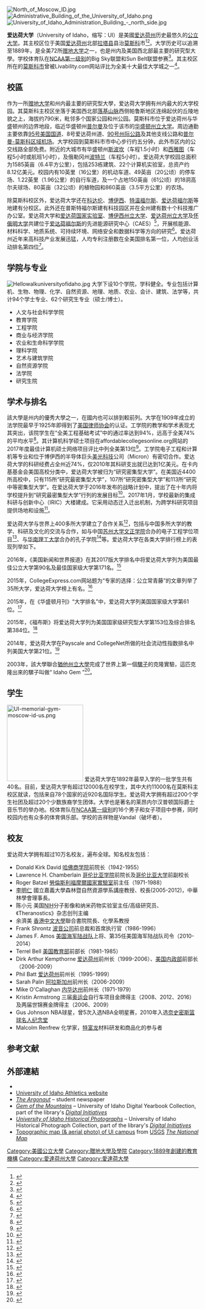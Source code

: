 {{Infobox university
|name          = 爱达荷大学
|image         = [[file:University_of_Idaho_seal.svg|200px]]
|motto         = A Legacy of Leading
|established   = {{start date|1889|01|30}}
|type=         旗艦大學、[[公立大學|公立大學]]、[[贈地大學|贈地大學]]、[[贈海大學|贈海大學]]
|endowment     = $2.65亿美元（2017）<ref>{{cite web| title = U.S. and Canadian Institutions Listed by Fiscal Year 2017 Endowment Market Value and Percentage Change in Endowment Market Value from FY 2016 to FY 2017| work = 2017 National Association of College and University Business Officers and Commonfund Institute.| url = https://www.nacubo.org/-/media/Nacubo/Documents/EndowmentFiles/2017-Endowment-Market-Values.ashx?la=en&hash=E71088CDC05C76FCA30072DA109F91BBC10B0290| format = PDF| accessdate = November 2018| df = | archive-date = 2015-05-19| archive-url = https://web.archive.org/web/20150519193124/https://www.biola.edu/finance/pdf/13-14_financials.pdf| dead-url = no}}</ref>
|president     = C. Scott Green
| provost = John Wiencek
|city          = [[莫斯科_(愛達荷州)|莫斯科]]
|state         = [[愛達荷州|愛達荷州]]
|country       = 美國
|colors        =金銀<ref>{{cite web|title=University of Idaho - Color Usage|url=http://www.uidaho.edu/ucm/brand-resource-center/visual/color-usage|date=January 31, 2018|accessdate=April 6, 2018|archive-date=2018-05-19|archive-url=https://web.archive.org/web/20180519112350/http://www.uidaho.edu/ucm/brand-resource-center/visual/color-usage|dead-url=no}}</ref><ref>{{cite web|url=https://www.uidaho.edu/about|title=About U of I|website=www.uidaho.edu|accessdate=July 15, 2018|archive-date=2019-08-28|archive-url=https://web.archive.org/web/20190828192851/https://www.uidaho.edu/about|dead-url=no}}</ref><br />{{color box|#808080}} {{color box|#F1B300}}
|students      = 11,534（所有校區）<ref>{{cite web |url=http://www.uidaho.edu/about/fast-facts |title=Fast Facts-Welcome to the University of Idaho-University of Idaho |publisher=Uidaho.edu |date= |accessdate=2015-08-29 |archive-date=2015-09-03 |archive-url=https://web.archive.org/web/20150903052639/http://www.uidaho.edu/about/fast-facts |dead-url=no }}</ref><br>10,474（莫斯科）
|undergrad = 9,330（莫斯科）
|postgrad = 1,850（莫斯科）<ref>{{cite web |url=http://www.uidaho.edu/about/universityoverview/demographics |title=uidaho.edu - demographics - fall 2010 |accessdate=2011-08-31  |deadurl=yes |archiveurl=https://web.archive.org/web/20110807073016/http://www.uidaho.edu/about/universityoverview/demographics |archivedate=2011-08-07 }} - accessed 2011-08-31</ref>
|campus        = 郊區，{{convert|1585|acre|km2|1}}
|athletics     = [[NCAA|NCAA]] Division I – [[Big_Sky_Conference|Big Sky Conference]]<br>[[Sun_Belt_Conference|Sun Belt]]（僅橄欖球隊）
|sports        = 16支校隊
|nickname      =Vandals
|mascot        = Joe Vandal
|affiliations  = [[Association_of_Public_and_Land-Grant_Universities|APLU]]
|website       = {{url|www.uidaho.edu}}
|logo          = [[File:University_of_Idaho_-_Wordmark.png|250px]]
|coor          = {{Coord|46.726|N|117.011|W|display=inline,title}}
}}
{{Location map
|USA
|relief     = 1
|label      = <small>爱达荷大学</small>
|lat        = 46.726
|long       = -117.011
|marksize   = 5
|caption    = 在[[美国|美国]]境内的位置
|float      = 
|background = 
|width      = 240
}}
[[File:North_of_Moscow_ID.jpg|thumb]]
[[File:Administrative_Building_of_the_University_of_Idaho.png|thumb]]
[[File:University_of_Idaho_Administration_Building_-_north_side.jpg|thumb]]

'''爱达荷大学'''（University of Idaho，缩写：UI）是美國[[爱达荷州|爱达荷州]]历史最悠久的[[公立大学|公立大学]]。其主校区位于美国[[爱达荷州|爱达荷州]]北部[[拉塔縣_(愛達荷州)|拉塔县]]县治[[莫斯科_(愛達荷州)|莫斯科]]市<ref>{{cite web|url=http://www.provost.uidaho.edu/documents/University%20of%20Idaho%20Mission%20statement.pdf&pid=102669&doc=1 |title=Obsolete URL: Change Your Links and Bookmarks |work=uidaho.edu |accessdate=7 March 2015 |deadurl=yes |archiveurl=https://web.archive.org/web/20120208114908/http://www.provost.uidaho.edu/documents/University%20of%20Idaho%20Mission%20statement.pdf%26pid%3D102669%26doc%3D1 |archivedate=2012-02-08 }}</ref><ref name="uidaho.edu">{{cite web |url=http://www.uidaho.edu/about/pointsofpride |title=Points of Pride-About U-Idaho-University of Idaho |accessdate=2016-03-05 |archive-url=https://web.archive.org/web/20121013055036/http://www.uidaho.edu/about/pointsofpride |archive-date=2012-10-13 |dead-url=yes }}</ref>。大学历史可以追溯至1889年，是全美72所[[赠地大学|赠地大学]]之一，也是州内及美国西北部最主要的研究型大學。学校体育队在[[NCAA第一级别|NCAA第一级别]]的Big Sky联盟和Sun Belt联盟参赛<ref>{{cite web|url=http://www.uidaho.edu/about|title=About UI|work=www.uidaho.edu|accessdate=2016-03-05|archive-date=2016-03-05|archive-url=https://web.archive.org/web/20160305230021/http://www.uidaho.edu/about|dead-url=no}}</ref>。其主校区所在的[[莫斯科_(愛達荷州)|莫斯科市]]曾被Livability.com网站评比为全美十大最佳大学城之一<ref>{{cite web|url=http://livability.com/top-10/college/10-best-college-towns/2014/id/moscow|title=- Livability|publisher=|accessdate=2016-12-17|archive-date=2016-12-21|archive-url=https://web.archive.org/web/20161221004318/http://livability.com/top-10/college/10-best-college-towns/2014/id/moscow|dead-url=no}}</ref>。

==校區==
作为一所[[赠地大学|赠地大学]]和州内最主要的研究型大學，爱达荷大学拥有州内最大的大学校园。其莫斯科主校区坐落于美国西北部[[落基山脉|落基山脉]]西侧帕鲁斯地区连绵起伏的丘陵地貌之上，海拔约790米，毗邻多个国家公园和州公园。莫斯科市位于爱达荷州与华盛顿州的边界地段，临近华盛顿州[[普尔曼_(华盛顿州)|普尔曼]]及位于该市的[[华盛顿州立大学|华盛顿州立大学]]。周边通勤主要依靠[[95号美国国道|95号美国国道]]、8号爱达荷州道、[[90号州际公路|90号州际公路]]及其他支线公路和[[普尔曼-莫斯科区域机场|普尔曼-莫斯科区域机场]]。大学校园到莫斯科市市中心步行约五分钟，此外市区内的公交线路全部免费。附近的大城市有华盛顿州[[斯波坎|斯波坎]]（车程1.5小时）和[[西雅图|西雅图]]（车程5小时或航班1小时），及俄勒冈州[[波特兰_(奥勒冈州)|波特兰]]（车程5小时）。爱达荷大学校园总面积为1585英亩（6.4平方公里），包括253栋建筑、22个计算机实验室，总资产约8.12亿美元。校园内有10英里（16公里）的机动车道、49英亩（20公顷）的停车场、1.22英里（1.96公里）的自行车道，及一个占地150英亩（61公顷）的18洞高尔夫球场、80英亩（32公顷）的植物园和860英亩（3.5平方公里）的农场。

除莫斯科校区外，爱达荷大学还在[[科達倫_(愛達荷州)|科达伦]]、[[博伊西|博伊西]]、[[特溫福爾斯|特温福尔斯]]、[[爱达荷福尔斯_(爱达荷州)|爱达荷福尔斯]]等地建有分校区。此外还在普斯特福尔斯建有科技园区并在全州建有数十个科技推广办公室。爱达荷大学和[[爱达荷国家实验室|爱达荷国家实验室]]、[[博伊西州立大学|博伊西州立大学]]、[[爱达荷州立大学|爱达荷州立大学]]及[[怀俄明大学|怀俄明大学]]共建位于[[爱达荷福尔斯_(爱达荷州)|爱达荷福尔斯]]的先进能源研究中心（CAES）<ref>{{cite web|url=https://caesenergy.org/about-us/|title=CAES About Us|publisher=|accessdate=2018-11-21|archive-date=2018-11-21|archive-url=https://web.archive.org/web/20181121120252/https://caesenergy.org/about-us/|dead-url=no}}</ref>，开展核能源、材料科学、地质系统、可持续环境、网络安全和数据科学等方向的研究<ref>{{cite web|url=https://caesenergy.org/research/|title=CAES Research|publisher=|accessdate=2018-11-21|archive-date=2018-11-21|archive-url=https://web.archive.org/web/20181121120228/https://caesenergy.org/research/|dead-url=no}}</ref>。爱达荷州近年来高科技产业发展迅猛，人均专利注册数在全美国排名第一位，人均创业活动排名第四位<ref>{{cite web|url=http://us.mofcom.gov.cn/article/ddgk/states/201407/20140700681711.shtml|title=Chinese Embassy in USA|publisher=|access-date=2019-05-17|archive-url=https://web.archive.org/web/20190517005141/http://us.mofcom.gov.cn/article/ddgk/states/201407/20140700681711.shtml|archive-date=2019-05-17|dead-url=yes}}</ref>。

==学院与专业==
[[File:Hellowalkuniversityofidaho.jpg|left]]
大学下设10个学院，学科健全。专业包括计算机、生物、物理、化学、自然资源、地理、地质、农业、会计、建筑、法学等，共计94个学士专业、62个研究生专业（硕士/博士）。
*人文与社会科学学院
*教育学院
*工程学院
*商业与经济学院
*农业和生命科学学院
*理科学院
*艺术与建筑学院
*自然资源学院
*法学院
*研究生院

==学术与排名==
{{Infobox US university ranking
| Wamo_NU = 61
| Forbes = 384
| USNWR_NU = 165
}}

該大學是州内的優秀大學之一，在國内也可以排到較前列。大学在1909年成立的法学院最早于1925年即得到了[[美国律师协会|美国律师协会]]的认证。工学院的教学和学术表现尤其突出，该院学生在“全美工程基础考试”中的通过率达到94%，远高于全美74%的平均水平<ref>{{cite web|url=http://www.uidahochina.cn/idaho/universityidaho/|title=关于爱达荷大学-美国爱达荷大学|work=www.uidahochina.cn|accessdate=2016-12-17|archive-date=2016-12-20|archive-url=https://web.archive.org/web/20161220145919/http://www.uidahochina.cn/idaho/universityidaho/|dead-url=yes}}</ref>。其计算机科学硕士项目在affordablecollegesonline.org网站的2017年度最佳计算机硕士网络项目评比中列全美第13位<ref>{{cite web|url=http://www.affordablecollegesonline.org/degrees/masters-programs/best-online-masters-in-computer-science/#best-college-ranking|title=Best Online Master’s in Computer Science Degrees: 2017|work=www.affordablecollegesonline.org|accessdate=2017-05-09|archive-date=2017-05-09|archive-url=https://web.archive.org/web/20170509175943/http://www.affordablecollegesonline.org/degrees/masters-programs/best-online-masters-in-computer-science/#best-college-ranking|dead-url=no}}</ref>。工学院电子工程和计算机等专业和位于博伊西的半导体巨头[[美光科技|美光科技]]公司（Micron）有密切合作。爱达荷大学的科研经费占全州近74%，仅2010年其科研支出就已达到1亿美元。在卡内基基金会美国高校分类中，爱达荷大学被归为“研究密集型大学”。在美国近4400所高校中，只有115所“研究最密集型大学”，107所“研究密集型大学”和113所“研究中等密集型大学”。在爱达荷大学于2016年发布的战略计划中，提出了在十年内将学校提升到“研究最密集型大学”行列的发展目标<ref>{{cite web|url=http://www.uidaho.edu/provost/strategic-plan|title=Strategic Plan|work=www.uidaho.edu|accessdate=2017-05-04|archive-date=2017-04-07|archive-url=https://web.archive.org/web/20170407220709/http://www.uidaho.edu/provost/strategic-plan|dead-url=no}}</ref>。2017年1月，学校最新的集成科研与创新中心（IRIC）大楼建成。它采用动态迁入迁出机制，为跨学科研究项目提供场地和设施<ref>{{cite web|url=https://www.uidaho.edu/research/entities/iric|title=Integrated Research and Innovation Center (IRIC)|accessdate=November 2018|archive-date=2018-11-21|archive-url=https://web.archive.org/web/20181121120054/https://www.uidaho.edu/research/entities/iric|dead-url=no}}</ref>。

爱达荷大学与世界上400多所大学建立了合作关系<ref>{{cite web|url=http://www.uidaho.edu/academic-affairs/ipo|title=International Programs Office|work=www.uidaho.edu|accessdate=2016-12-12|archive-date=2016-12-20|archive-url=https://web.archive.org/web/20161220093841/http://www.uidaho.edu/academic-affairs/ipo|dead-url=no}}</ref>，包括与中国多所大学的教学、科研及文化的交流与合作，如与中国[[苏州大学文正学院|苏州大学文正学院]]合办的电子工程学位项目<ref>{{cite web|url=https://www.uidaho.edu/engr/programs/soochow-exchange|title=Wenzheng College of Soochow University Electrical Engineering Exchange Program - College of Engineering - University of Idaho|work=www.uidaho.edu|accessdate=2017-05-01|archive-date=2017-04-10|archive-url=https://web.archive.org/web/20170410202950/http://www.uidaho.edu/engr/programs/soochow-exchange|dead-url=no}}</ref>、与[[华南理工大学|华南理工大学]]合办的孔子学院<ref>{{cite web|url=http://www.uidaho.edu/class/confucius-institute|title=Confucius Institute|work=www.uidaho.edu|accessdate=2017-05-01|archive-date=2017-05-04|archive-url=https://web.archive.org/web/20170504203725/http://www.uidaho.edu/class/confucius-institute|dead-url=no}}</ref>等。爱达荷大学在各类大学排行榜上的表现列举如下。

2016年，《美国新闻和世界报道》在其2017版大学排名中将爱达荷大学列为美国最佳公立大学第90名及最佳国家级大学第171名。<ref>{{cite web|url=http://colleges.usnews.rankingsandreviews.com/best-colleges/moscow-id/university-of-idaho-1626|title=University of Idaho|work=rankingsandreviews.com|accessdate=September 15, 2016|archive-date=2011-01-14|archive-url=https://web.archive.org/web/20110114071450/http://colleges.usnews.rankingsandreviews.com/best-colleges/moscow-id/university-of-idaho-1626|dead-url=no}}</ref>

2015年，CollegeExpress.com网站题为“专家的选择：公立常青藤”的文章列举了35所大学，爱达荷大学榜上有名。<ref>{{cite web|url=http://www.collegexpress.com/lists/list/the-experts-choice-the-public-ivies/657/|title=The Experts' Choice: The Public Ivies|work=collegexpress.com|accessdate=7 March 2015|archive-date=2018-06-13|archive-url=https://web.archive.org/web/20180613160740/https://www.collegexpress.com/lists/list/the-experts-choice-the-public-ivies/657/|dead-url=no}}</ref>

2015年，在《华盛顿月刊》“大学排名”中，爱达荷大学列美国国家级大学第61位。<ref>{{cite web|url=http://washingtonmonthly.com/college-guide/college-guide-rankings-2015-national/|title=College Guide Rankings 2015 – National Universities|work=Washington Monthly|accessdate=2016-12-15|archive-date=2016-12-17|archive-url=https://web.archive.org/web/20161217172303/http://washingtonmonthly.com/college-guide/college-guide-rankings-2015-national/|dead-url=no}}</ref>

2015年，《福布斯》将爱达荷大学列为美国国家级研究型大学第153位及综合排名第384位。<ref>{{cite news | url=http://www.forbes.com/colleges/university-of-idaho/ | work=Forbes | title=University of Idaho - Forbes | accessdate=2016-12-15 | archive-date=2016-12-22 | archive-url=https://web.archive.org/web/20161222033636/http://www.forbes.com/colleges/university-of-idaho/ | dead-url=no }}</ref>

2014年，爱达荷大学在Payscale and CollegeNet所做的社会流动性指数排名中列美国大学第21位。<ref>{{cite web |author=CollegeNET |url=http://www.socialmobilityindex.org/ |title=Social Mobility Index 2014 - CollegeNET and PayScale |publisher=Socialmobilityindex.org |date= |accessdate=2015-08-29 |archive-date=2020-07-15 |archive-url=https://web.archive.org/web/20200715181234/https://www.socialmobilityindex.org/ |dead-url=no }}</ref>

2003年，該大學聯合[[猶他州立大學|猶他州立大學]]完成了世界上第一個[[騾子|騾子]]的克隆實驗，這匹克隆出來的騾子叫做“ Idaho Gem ”<ref>{{cite web |url=https://www.theguardian.com/science/2003/may/30/genetics.research |title=Idaho Gem, the world's first cloned mule |work=GUARDIAN |accessdate=2016-10-01 |archive-date=2017-01-12 |archive-url=https://web.archive.org/web/20170112203341/https://www.theguardian.com/science/2003/may/30/genetics.research |dead-url=no }}</ref>。

==学生==
[[File:UI-memorial-gym-moscow-id-us.png|200px]]
爱达荷大学在1892年最早入学的一批学生共有40名。目前，爱达荷大学有超过12000名在校学生，其中大约11000名在莫斯科主校区就读，包括来自78个国家的近920名国际学生。爱达荷大学拥有超过200个学生社团及超过20个少数族裔学生团体。大学也是著名的莱昂内尔汉普顿国际爵士音乐节的举办地。校体育队在[[NCAA第一级别|NCAA第一级别]]的16个男子和女子项目中参赛，同时校园内也有众多的体育俱乐部。学校的吉祥物是Vandal（破坏者）。

==校友==
爱达荷大学拥有超过10万名校友，遍布全球。知名校友包括：
*Donald Kirk David [[哈佛商学院|哈佛商学院]]前院长（1942-1955）
*Lawrence H. Chamberlain [[哥伦比亚学院|哥伦比亚学院]]前院长及[[哥伦比亚大学|哥伦比亚大学]]前副校长
*Roger Batzel [[勞倫斯利福摩爾國家實驗室|勞倫斯利福摩爾國家實驗室]]前主任（1971-1988）
*[[李明仁|李明仁]]  國立嘉義大學森林暨自然資源學系講座教授、校長(2005-2012)，中華林學會理事長。
*陈小元 美国[[NIH|NIH]]分子影像和纳米药物实验室主任/高级研究员、《Theranostics》杂志创刊主编
*余濟美 [[香港中文大學|香港中文大學]]聯合書院院長、化學系教授
*Frank Shrontz [[波音公司|波音公司]]前总裁和首席执行官（1986-1996）
*James F. Amos [[美国海军陆战队|美国海军陆战队]]上将、第35任美国海军陆战队司令（2010-2014）
*Terrel Bell [[美国教育部|美国教育部]]前部长（1981-1985）
*Dirk Arthur Kempthorne [[爱达荷州|爱达荷州]]前州长（1999-2006）、[[美国内政部|美国内政部]]前部长（2006-2009）
*Phil Batt  [[爱达荷州|爱达荷州]]前州长（1995-1999）
*Sarah Palin [[阿拉斯加州|阿拉斯加州]]前州长（2006-2009）
*Mike O'Callaghan [[内华达州|内华达州]]前州长（1971-1979）
*Kristin Armstrong 三届[[奥运会|奥运会]]自行车项目金牌得主（2008、2012、2016）及两届世锦赛金牌得主（2006、2009）
*Gus Johnson NBA球星，曾5次入选NBA全明星赛，2010年入选[[奈史密斯篮球名人纪念堂|奈史密斯篮球名人纪念堂]]
*Malcolm Renfrew 化学家，[[特富龙|特富龙]]材料研发和商品化的参与者

==参考文献==
{{reflist|30em}}

==外部連結==
{{Collier's Poster|Idaho, University of|the University of Idaho}}
* {{Official website|http://www.uidaho.edu}}
* [http://www.govandals.com/ University of Idaho Athletics website] {{Wayback|url=http://www.govandals.com/ |date=20160304105604 }}
* [http://www.uiargonaut.com/ ''The Argonaut''] {{Wayback|url=http://www.uiargonaut.com/ |date=20160306235056 }} – student newspaper
* [http://www.lib.uidaho.edu/digital/gem/index.html ''Gem of the Mountains''] {{Wayback|url=http://www.lib.uidaho.edu/digital/gem/index.html |date=20160304080224 }} – University of Idaho Digital Yearbook Collection, part of the library's [http://www.lib.uidaho.edu/digital/index.html ''Digital Initiatives''] {{Wayback|url=http://www.lib.uidaho.edu/digital/index.html |date=20160304130807 }}
*[http://www.lib.uidaho.edu/digital/uihistorical/ ''University of Idaho Historical Photographs''] {{Wayback|url=http://www.lib.uidaho.edu/digital/uihistorical/ |date=20160305173056 }} – University of Idaho Historical Photograph Collection, part of the library's [http://www.lib.uidaho.edu/digital/index.html ''Digital Initiatives''] {{Wayback|url=http://www.lib.uidaho.edu/digital/index.html |date=20160304130807 }}
* [http://msrmaps.com/image.aspx?T=2&S=12&Z=11&X=624&Y=6468&W=2&qs=%7cMoscow%7cID%7c Topographic map (& aerial photo) of UI campus] {{Wayback|url=http://msrmaps.com/image.aspx?T=2&S=12&Z=11&X=624&Y=6468&W=2&qs=%7cMoscow%7cID%7c |date=20150904054759 }} from [[USGS|USGS]] ''[[The_National_Map|The National Map]]''

{{DEFAULTSORT:Idaho, University Of}}
[[Category:美國公立大學|Category:美國公立大學]]
[[Category:贈地大學及學院|Category:贈地大學及學院]]
[[Category:1889年創建的教育機構|Category:1889年創建的教育機構]]
[[Category:愛達荷州大學|Category:愛達荷州大學]]
[[Category:愛達荷大學|Category:愛達荷大學]]